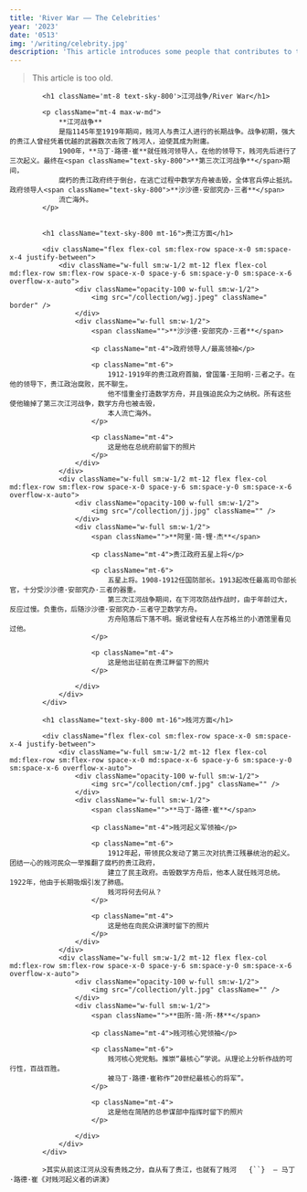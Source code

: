 ```yaml
---
title: 'River War —— The Celebrities'
year: '2023'
date: '0513'
img: '/writing/celebrity.jpg'
description: 'This article introduces some people that contributes to the River War, this is just a story, do not trust it!'
---
```


> This article is too old.

            <h1 className='mt-8 text-sky-800'>江河战争/River War</h1>

            <p className="mt-4 max-w-md">
                **江河战争**
                是指1145年至1919年期间，贱河人与贵江人进行的长期战争。战争初期，强大的贵江人曾经凭着优越的武器数次击败了贱河人，迫使其成为附庸。
                1900年，**马丁·路德·崔**就任贱河领导人，在他的领导下，贱河先后进行了三次起义。最终在<span className="text-sky-800">**第三次江河战争**</span>期间，
                腐朽的贵江政府终于倒台，在逃亡过程中数学方舟被击毁，全体官兵停止抵抗。政府领导人<span className="text-sky-800">**沙沙德·安部究办·三者**</span>
                流亡海外。
            </p>


            <h1 className="text-sky-800 mt-16">贵江方面</h1>

            <div className="flex flex-col sm:flex-row space-x-0 sm:space-x-4 justify-between">
                <div className="w-full sm:w-1/2 mt-12 flex flex-col md:flex-row sm:flex-row space-x-0 space-y-6 sm:space-y-0 sm:space-x-6 overflow-x-auto">
                    <div className="opacity-100 w-full sm:w-1/2">
                        <img src="/collection/wgj.jpeg" className=" border" />
                    </div>
                    <div className="w-full sm:w-1/2">
                        <span className="">**沙沙德·安部究办·三者**</span>

                        <p className="mt-4">政府领导人/最高领袖</p>

                        <p className="mt-6">
                            1912-1919年的贵江政府首脑，曾国藩·王阳明·三者之子。在他的领导下，贵江政治腐败，民不聊生。
                            他不惜重金打造数学方舟，并且强迫民众为之纳税。所有这些使他输掉了第三次江河战争，数学方舟也被击毁，
                            本人流亡海外。
                        </p>

                        <p className="mt-4">
                            这是他在总统府前留下的照片
                        </p>
                    </div>
                </div>
                <div className="w-full sm:w-1/2 mt-12 flex flex-col md:flex-row sm:flex-row space-x-0 space-y-6 sm:space-y-0 sm:space-x-6 overflow-x-auto">
                    <div className="opacity-100 w-full sm:w-1/2">
                        <img src="/collection/jj.jpg" className="" />
                    </div>
                    <div className="w-full sm:w-1/2">
                        <span className="">**阿里·简·锂·杰**</span>

                        <p className="mt-4">贵江政府五星上将</p>

                        <p className="mt-6">
                            五星上将。1908-1912任国防部长。1913起改任最高司令部长官，十分受沙沙德·安部究办·三者的器重。
                            第三次江河战争期间，在下河攻防战作战时，由于年龄过大，反应过慢。负重伤，后随沙沙德·安部究办·三者守卫数学方舟。
                            方舟陷落后下落不明。据说曾经有人在苏格兰的小酒馆里看见过他。
                        </p>

                        <p className="mt-4">
                            这是他出征前在贵江畔留下的照片
                        </p>

                    </div>
                </div>
            </div>

            <h1 className="text-sky-800 mt-16">贱河方面</h1>

            <div className="flex flex-col sm:flex-row space-x-0 sm:space-x-4 justify-between">
                <div className="w-full sm:w-1/2 mt-12 flex flex-col md:flex-row sm:flex-row space-x-0 md:space-x-6 space-y-6 sm:space-y-0 sm:space-x-6 overflow-x-auto">
                    <div className="opacity-100 w-full sm:w-1/2">
                        <img src="/collection/cmf.jpg" className="" />
                    </div>
                    <div className="w-full sm:w-1/2">
                        <span className="">**马丁·路德·崔**</span>

                        <p className="mt-4">贱河起义军领袖</p>

                        <p className="mt-6">
                            1912年起，带领民众发动了第三次对抗贵江残暴统治的起义。团结一心的贱河民众一举推翻了腐朽的贵江政府，
                            建立了民主政府。击毁数学方舟后，他本人就任贱河总统。1922年，他由于长期吸烟引发了肺癌。
                            贱河将何去何从？
                        </p>

                        <p className="mt-4">
                            这是他在向民众讲演时留下的照片
                        </p>
                    </div>
                </div>
                <div className="w-full sm:w-1/2 mt-12 flex flex-col md:flex-row sm:flex-row space-x-0 space-y-6 sm:space-y-0 sm:space-x-6 overflow-x-auto">
                    <div className="opacity-100 w-full sm:w-1/2">
                        <img src="/collection/ylt.jpg" className="" />
                    </div>
                    <div className="w-full sm:w-1/2">
                        <span className="">**田所·简·所·林**</span>

                        <p className="mt-4">贱河核心党领袖</p>

                        <p className="mt-6">
                            贱河核心党党魁。推崇“最核心”学说。从理论上分析作战的可行性，百战百胜。
                            被马丁·路德·崔称作“20世纪最核心的将军”。
                        </p>

                        <p className="mt-4">
                            这是他在简陋的总参谋部中指挥时留下的照片
                        </p>

                    </div>
                </div>
            </div>

            >其实从前这江河从没有贵贱之分，自从有了贵江，也就有了贱河   {``}  — 马丁·路德·崔《对贱河起义者的讲演》

 
